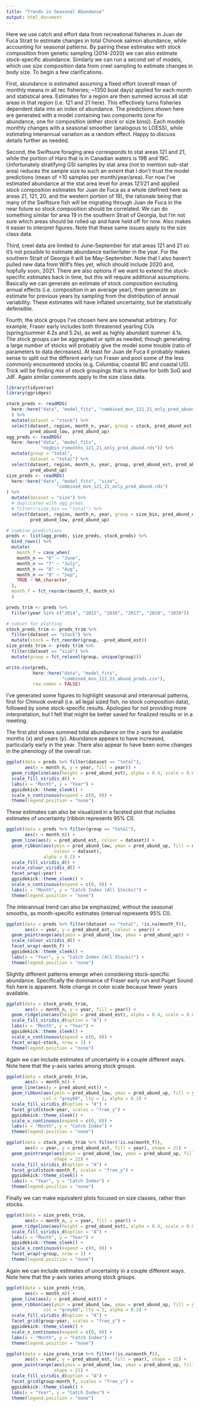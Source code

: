 ```yaml
---
title: "Trends in Seasonal Abundance"
output: html_document
---
```


Here we use catch and effort data from recreational fisheries in Juan de Fuca Strait to estimate changes in total Chinook salmon abundance, while accounting for seasonal patterns. By pairing these estimates with stock composition from genetic sampling (2014-2020) we can also estimate stock-specific abundance. Similarly we can run a second set of models, which use *size* composition data from creel sampling to estimate changes in body size. To begin a few clarifications.

First, abundance is estimated assuming a fixed effort (overall mean of monthly means in all rec fisheries; ~1350 boat days) applied for each month and statistical area. Estimates for a region are then summed across all stat areas in that region (i.e. 121 and 21 here). This effectively turns fisheries dependent data into an index of abundance. The predictions shown here are generated with a model containing two components (one for abundance, one for composition (either stock or size bins)). Each models monthly changes with a seasonal smoother (analogous to LOESS), while estimating interannual variation as a random effect. Happy to discuss details further as needed.

Second, the Swiftsure foraging area corresponds to stat areas 121 and 21, while the portion of Haro that is in Canadian waters is 19B and 19C. Unfortunately stratifying GSI samples by stat area (not to mention sub-stat area) reduces the sample size to such an extent that I don't trust the model predictions (mean of <10 samples per month/year/area). For now I've estimated abundance at the stat area level for areas 121/21 and applied stock composition estimates for Juan de Fuca as a whole (defined here as areas 21, 121, 20, and the western portion of 19), the rationale being that many of the Swiftsure fish will be migrating through Juan de Fuca in the near future so stock composition should be correlated. We can do something similar for area 19 in the southern Strait of Georgia, but I'm not sure which areas should be rolled up and have held off for now. Also makes it easier to interpret figures. Note that these same issues apply to the size class data. 

Third, creel data are limited to June-September for stat areas 121 and 21 so it's not possible to estimate abundance earlier/later in the year. For the southern Strait of Georgia it will be May-September. Note that I also haven't pulled new data from Wilf's files yet, which should include 2020 and, hopfully soon, 2021. There are also options if we want to extend the stock-specific estimates back in time, but this will require additional assumptions. Basically we can generate an estimate of stock composition excluding annual effects (i.e. composition in an average year), then generate an estimate for previous years by sampling from the distribution of annual variability. These estimates will have inflated uncertainty, but be statistically defensible. 

Fourth, the stock groups I've chosen here are somewhat arbitrary. For example, Fraser early includes both threatened yearling CUs (spring/summer 4.2s and 5.2s), as well as highly abundant summer 4.1s. The stock groups can be aggregated or split as needed, though generating a large number of stocks will probably give the model some trouble (ratio of parameters to data decreases). At least for Juan de Fuca it probably makes sense to split out the different early run Fraser and pool some of the less commonly encountered stocks (e.g. Columbia, coastal BC and coastal US). Trick will be finding mix of stock groupings that is intuitive for both SoG and JdF. Again similar comments apply to the size class data.


```r
library(tidyverse)
library(ggridges)

stock_preds <- readRDS(
  here::here("data", "model_fits", "combined_mvn_121_21_only_pred_abund.rds")
  ) %>%
  mutate(dataset = "stock") %>% 
  select(dataset, region, month_n, year, group = stock, pred_abund_est,
         pred_abund_low, pred_abund_up)
agg_preds <- readRDS(
  here::here("data", "model_fits",
             "negbin_rsmooths_121_21_only_pred_abund.rds")) %>% 
  mutate(group = "total",
         dataset = "total") %>% 
  select(dataset, region, month_n, year, group, pred_abund_est, pred_abund_low,
         pred_abund_up)
size_preds <- readRDS(
  here::here("data", "model_fits", "size",
                   "combined_mvn_121_21_only_pred_abund.rds")
) %>% 
  mutate(dataset = "size") %>% 
  # duplicated with agg_preds
  # filter(!size_bin == "total") %>% 
  select(dataset, region, month_n, year, group = size_bin, pred_abund_est,
         pred_abund_low, pred_abund_up)

# combine predictions
preds <- list(agg_preds, size_preds, stock_preds) %>% 
  bind_rows() %>% 
  mutate(
    month_f = case_when(
    month_n == "6" ~ "June",
    month_n == "7" ~ "July",
    month_n == "8" ~ "Aug",
    month_n == "9" ~ "Sep",
    TRUE ~ NA_character_
  ),
  month_f = fct_reorder(month_f, month_n)
  ) 

preds_trim <- preds %>% 
  filter(year %in% c("2014", "2015", "2016", "2017", "2018", "2019"))

# subset for plotting
stock_preds_trim <- preds_trim %>%
  filter(dataset == "stock") %>% 
  mutate(stock = fct_reorder(group, -pred_abund_est))
size_preds_trim <- preds_trim %>%
  filter(dataset == "size") %>% 
  mutate(group = fct_relevel(group, unique(group)))

write.csv(preds,
          here::here("data", "model_fits",
                     "combined_mvn_121_21_abund_preds.csv"),
          row.names = FALSE)
```

I've generated some figures to highlight seasonal and interannual patterns, first for Chinook overall (i.e. all legal sized fish, no stock composition data), followed by some stock-specific results. Apologies for not providing more interpretation, but I felt that might be better saved for finalized results or in a meeting.

The first plot shows summed total abundance on the z-axis for available months (x) and years (y). Abundance appears to have increased, particularly early in the year. There also appear to have been some changes in the phenology of the overall run. 

```r
ggplot(data = preds %>% filter(dataset == "total"),  
       aes(x = month_n, y = year, fill = year)) +
  geom_ridgeline(aes(height = pred_abund_est), alpha = 0.4, scale = 0.00015) +
  scale_fill_viridis_d() +
  labs(x = "Month", y = "Year") +
  ggsidekick::theme_sleek() +
  scale_x_continuous(expand = c(0, 0)) +
  theme(legend.position = "none")
```

These estimates can also be visualized in a faceted plot that includes estimates of uncertainty (ribbon represents 95% CI).

```r
ggplot(data = preds %>% filter(group == "total"),  
       aes(x = month_n)) +
  geom_line(aes(y = pred_abund_est, colour = dataset)) +
  geom_ribbon(aes(ymin = pred_abund_low, ymax = pred_abund_up, fill = dataset,
                  colour = dataset),
              alpha = 0.2) +
  scale_fill_viridis_d() +
  scale_colour_viridis_d() +
  facet_wrap(~year) +
  ggsidekick::theme_sleek() +
  scale_x_continuous(expand = c(0, 0)) +
  labs(x = "Month", y = "Catch Index (All Stocks)") +
  theme(legend.position = "none")
```

The interannual trend can also be emphasized, without the seasonal smooths, as month-specific estimates (interval represents 95% CI).

```r
ggplot(data = preds %>% filter(dataset == "total", !is.na(month_f)),  
       aes(x = year, y = pred_abund_est, colour = year)) +
  geom_pointrange(aes(ymin = pred_abund_low, ymax = pred_abund_up)) +
  scale_colour_viridis_d() +
  facet_wrap(~month_f) +
  ggsidekick::theme_sleek() +
  labs(x = "Year", y = "Catch Index (All Stocks)") +
  theme(legend.position = "none")
```

Slightly different patterns emerge when considering stock-specific abundance. Specifically the dominance of Fraser early run and Puget Sound fish here is apparent. Note change in color scale because fewer years available.

```r
ggplot(data = stock_preds_trim,  
       aes(x = month_n, y = year, fill = year)) +
  geom_ridgeline(aes(height = pred_abund_est), alpha = 0.4, scale = 0.00015) +
  scale_fill_viridis_d(option = "A") +
  labs(x = "Month", y = "Year") +
  ggsidekick::theme_sleek() +
  scale_x_continuous(expand = c(0, 0)) +
  facet_wrap(~stock, nrow = 1) +
  theme(legend.position = "none")
```

Again we can include estimates of uncertainty in a couple different ways. Note here that the y-axis varies among stock groups.

```r
ggplot(data = stock_preds_trim,  
       aes(x = month_n)) +
  geom_line(aes(y = pred_abund_est)) +
  geom_ribbon(aes(ymin = pred_abund_low, ymax = pred_abund_up, fill = year), 
              col = "grey60", lty = 2, alpha = 0.2) +
  scale_fill_viridis_d(option = "A") +
  facet_grid(stock~year, scales = "free_y") +
  ggsidekick::theme_sleek() +
  scale_x_continuous(expand = c(0, 0)) +
  labs(x = "Month", y = "Catch Index") +
  theme(legend.position = "none")
```

```r
ggplot(data = stock_preds_trim %>% filter(!is.na(month_f)),  
       aes(x = year, y = pred_abund_est, fill = year), shape = 21) +
  geom_pointrange(aes(ymin = pred_abund_low, ymax = pred_abund_up, fill = year),
                  shape = 21) +
  scale_fill_viridis_d(option = "A") +
  facet_grid(stock~month_f, scales = "free_y") +
  ggsidekick::theme_sleek() +
  labs(x = "Year", y = "Catch Index") +
  theme(legend.position = "none")
```


Finally we can make equivalent plots focused on size classes, rather than stocks. 

```r
ggplot(data = size_preds_trim,  
       aes(x = month_n, y = year, fill = year)) +
  geom_ridgeline(aes(height = pred_abund_est), alpha = 0.4, scale = 0.00025) +
  scale_fill_viridis_d(option = "A") +
  labs(x = "Month", y = "Year") +
  ggsidekick::theme_sleek() +
  scale_x_continuous(expand = c(0, 0)) +
  facet_wrap(~group, nrow = 1) +
  theme(legend.position = "none")
```

Again we can include estimates of uncertainty in a couple different ways. Note here that the y-axis varies among stock groups.

```r
ggplot(data = size_preds_trim,  
       aes(x = month_n)) +
  geom_line(aes(y = pred_abund_est)) +
  geom_ribbon(aes(ymin = pred_abund_low, ymax = pred_abund_up, fill = year), 
              col = "grey60", lty = 2, alpha = 0.2) +
  scale_fill_viridis_d(option = "A") +
  facet_grid(group~year, scales = "free_y") +
  ggsidekick::theme_sleek() +
  scale_x_continuous(expand = c(0, 0)) +
  labs(x = "Month", y = "Catch Index") +
  theme(legend.position = "none")
```

```r
ggplot(data = size_preds_trim %>% filter(!is.na(month_f)),  
       aes(x = year, y = pred_abund_est, fill = year), shape = 21) +
  geom_pointrange(aes(ymin = pred_abund_low, ymax = pred_abund_up, fill = year),
                  shape = 21) +
  scale_fill_viridis_d(option = "A") +
  facet_grid(group~month_f, scales = "free_y") +
  ggsidekick::theme_sleek() +
  labs(x = "Year", y = "Catch Index") +
  theme(legend.position = "none")
```